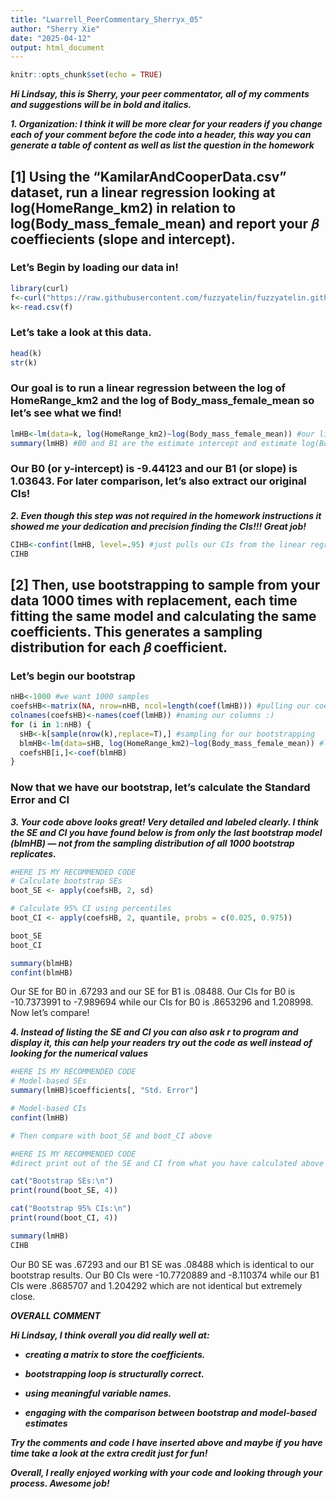 ```yaml
---
title: "Lwarrell_PeerCommentary_Sherryx_05"
author: "Sherry Xie"
date: "2025-04-12"
output: html_document
---
```


```r
knitr::opts_chunk$set(echo = TRUE)
```

***Hi Lindsay, this is Sherry, your peer commentator, all of my comments and suggestions will be in bold and italics.***

***1. Organization: I think it will be more clear for your readers if you change each of your comment before the code into a header, this way you can generate a table of content as well as list the question in the homework***

## [1] Using the “KamilarAndCooperData.csv” dataset, run a linear regression looking at log(HomeRange_km2) in relation to log(Body_mass_female_mean) and report your 𝛽 coeffiecients (slope and intercept).

### Let's Begin by loading our data in!

```r
library(curl)
f<-curl("https://raw.githubusercontent.com/fuzzyatelin/fuzzyatelin.github.io/refs/heads/master/AN588_Spring25/KamilarAndCooperData.csv")
k<-read.csv(f)
```

### Let's take a look at this data.

```r
head(k)
str(k)
```

### Our goal is to run a linear regression between the log of HomeRange_km2 and the log of Body_mass_female_mean so let's see what we find!

```r
lmHB<-lm(data=k, log(HomeRange_km2)~log(Body_mass_female_mean)) #our linear regression equation
summary(lmHB) #B0 and B1 are the estimate intercept and estimate log(Body_mass_female_mean)
```

### **Our B0 (or y-intercept) is -9.44123 and our B1 (or slope) is 1.03643. For later comparison, let's also extract our original CIs!**

***2. Even though this step was not required in the homework instructions it showed me your dedication and precision finding the CIs!!! Great job!***

```r
CIHB<-confint(lmHB, level=.95) #just pulls our CIs from the linear regression
CIHB
```

## [2] Then, use bootstrapping to sample from your data 1000 times with replacement, each time fitting the same model and calculating the same coefficients. This generates a sampling distribution for each 𝛽 coefficient.

### Let's begin our bootstrap

```r
nHB<-1000 #we want 1000 samples
coefsHB<-matrix(NA, nrow=nHB, ncol=length(coef(lmHB))) #pulling our coefs into a matrix to make them easier to sort through later
colnames(coefsHB)<-names(coef(lmHB)) #naming our columns :)
for (i in 1:nHB) {
  sHB<-k[sample(nrow(k),replace=T),] #sampling for our bootstrapping
  blmHB<-lm(data=sHB, log(HomeRange_km2)~log(Body_mass_female_mean)) #linear regression for the bootsrap
  coefsHB[i,]<-coef(blmHB)
}
```

### Now that we have our bootstrap, let's calculate the Standard Error and CI

***3. Your code above looks great! Very detailed and labeled clearly. I think the SE and CI you have found below is from only the last bootstrap model (blmHB) — not from the sampling distribution of all 1000 bootstrap replicates.***

```r
#HERE IS MY RECOMMENDED CODE
# Calculate bootstrap SEs
boot_SE <- apply(coefsHB, 2, sd)

# Calculate 95% CI using percentiles
boot_CI <- apply(coefsHB, 2, quantile, probs = c(0.025, 0.975))

boot_SE
boot_CI
```

```r
summary(blmHB)
confint(blmHB)
```

Our SE for B0 in .67293 and our SE for B1 is .08488. Our CIs for B0 is -10.7373991 to -7.989694 while our CIs for B0 is .8653296 and 1.208998. Now let's compare!

***4. Instead of listing the SE and CI you can also ask r to program and display it, this can help your readers try out the code as well instead of looking for the numerical values***

```r
#HERE IS MY RECOMMENDED CODE
# Model-based SEs
summary(lmHB)$coefficients[, "Std. Error"]

# Model-based CIs
confint(lmHB)

# Then compare with boot_SE and boot_CI above
```

```r
#HERE IS MY RECOMMENDED CODE
#direct print out of the SE and CI from what you have calculated above 

cat("Bootstrap SEs:\n")
print(round(boot_SE, 4))

cat("Bootstrap 95% CIs:\n")
print(round(boot_CI, 4))
```

```r
summary(lmHB)
CIHB
```

Our B0 SE was .67293 and our B1 SE was .08488 which is identical to our bootstrap results. Our B0 CIs were -10.7720889 and -8.110374 while our B1 CIs were .8685707 and 1.204292 which are not identical but extremely close.

***OVERALL COMMENT***

***Hi Lindsay, I think overall you did really well at:***

-   ***creating a matrix to store the coefficients.***

-   ***bootstrapping loop is structurally correct.***

-   ***using meaningful variable names.***

-   ***engaging with the comparison between bootstrap and model-based estimates***

***Try the comments and code I have inserted above and maybe if you have time take a look at the extra credit just for fun!***

***Overall, I really enjoyed working with your code and looking through your process. Awesome job!***
